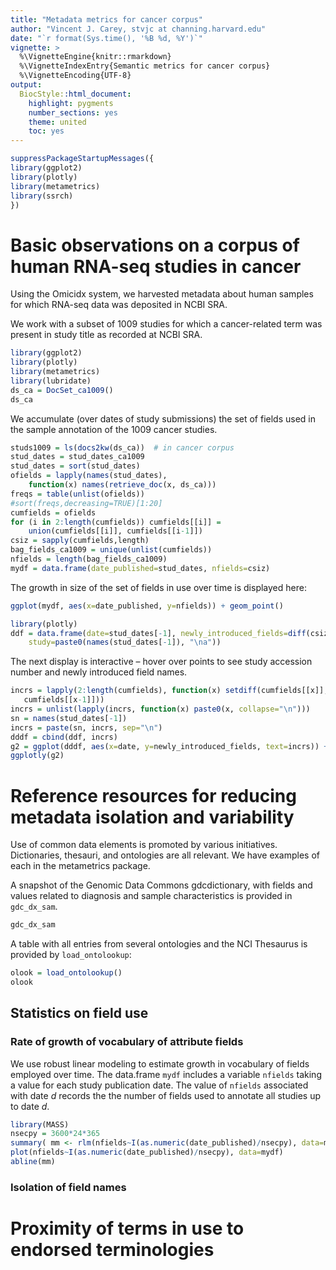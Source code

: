 ```yaml
---
title: "Metadata metrics for cancer corpus"
author: "Vincent J. Carey, stvjc at channing.harvard.edu"
date: "`r format(Sys.time(), '%B %d, %Y')`"
vignette: >
  %\VignetteEngine{knitr::rmarkdown}
  %\VignetteIndexEntry{Semantic metrics for cancer corpus}
  %\VignetteEncoding{UTF-8}
output:
  BiocStyle::html_document:
    highlight: pygments
    number_sections: yes
    theme: united
    toc: yes
---
```


```r
suppressPackageStartupMessages({
library(ggplot2)
library(plotly)
library(metametrics)
library(ssrch)
})
```

# Basic observations on a corpus of human RNA-seq studies in cancer

Using the Omicidx system, we harvested metadata about human samples
for which RNA-seq data was deposited in NCBI SRA.

We work with a subset of 1009 studies for which a cancer-related
term was present in study title as recorded at NCBI SRA.

```r
library(ggplot2)
library(plotly)
library(metametrics)
library(lubridate)
ds_ca = DocSet_ca1009()
ds_ca
```

We accumulate (over dates of study submissions)
the set of fields used in the sample annotation of the 1009 cancer studies.
```r
studs1009 = ls(docs2kw(ds_ca))  # in cancer corpus
stud_dates = stud_dates_ca1009
stud_dates = sort(stud_dates)
ofields = lapply(names(stud_dates), 
    function(x) names(retrieve_doc(x, ds_ca)))
freqs = table(unlist(ofields))
#sort(freqs,decreasing=TRUE)[1:20]
cumfields = ofields
for (i in 2:length(cumfields)) cumfields[[i]] = 
    union(cumfields[[i]], cumfields[[i-1]])
csiz = sapply(cumfields,length)
bag_fields_ca1009 = unique(unlist(cumfields))
nfields = length(bag_fields_ca1009)
mydf = data.frame(date_published=stud_dates, nfields=csiz)
```

The growth in size of the set of fields in use over time is displayed here:

```r
ggplot(mydf, aes(x=date_published, y=nfields)) + geom_point()
```

```r
library(plotly)
ddf = data.frame(date=stud_dates[-1], newly_introduced_fields=diff(csiz),
    study=paste0(names(stud_dates[-1]), "\na"))
```

The next display is interactive -- hover over points to see study
accession number and newly introduced field names.

```r
incrs = lapply(2:length(cumfields), function(x) setdiff(cumfields[[x]],
   cumfields[[x-1]]))
incrs = unlist(lapply(incrs, function(x) paste0(x, collapse="\n")))
sn = names(stud_dates[-1])
incrs = paste(sn, incrs, sep="\n")
dddf = cbind(ddf, incrs)
g2 = ggplot(dddf, aes(x=date, y=newly_introduced_fields, text=incrs)) + geom_point()
ggplotly(g2)
```

# Reference resources for reducing metadata isolation and variability

Use of common data elements is promoted by various initiatives.
Dictionaries, thesauri, and ontologies are all relevant.  We have
examples of each in the metametrics package.

A snapshot of the Genomic Data Commons gdcdictionary, with fields
and values related to diagnosis and sample characteristics is
provided in `gdc_dx_sam`.
```r
gdc_dx_sam
```

A table with all entries from several ontologies and the NCI Thesaurus
is provided by `load_ontolookup`:
```r
olook = load_ontolookup()
olook
```

## Statistics on field use

### Rate of growth of vocabulary of attribute fields

We use robust linear modeling to estimate growth in
vocabulary of fields employed over time.  The data.frame
`mydf` includes a variable `nfields` taking a value
for each study publication date.  The value of `nfields` associated
with date $d$ records the
the number of fields used to annotate all studies up
to date $d$.

```r
library(MASS)
nsecpy = 3600*24*365
summary( mm <- rlm(nfields~I(as.numeric(date_published)/nsecpy), data=mydf))
plot(nfields~I(as.numeric(date_published)/nsecpy), data=mydf)
abline(mm)
```

### Isolation of field names



# Proximity of terms in use to endorsed terminologies
